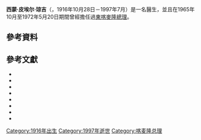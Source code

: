 {{Infobox officeholder
|honorific-prefix   = 
|name               = 西蒙·皮埃尔·琼吉
|native_name        = 
|native_name_lang   = 
|honorific-suffix   = 
|image              = 
|imagesize          = 
|smallimage         = <!--If this is specified, "image" should not be.-->
|alt                = 
|caption            = 
|office1             = Federal Minister of Public Health
|term_start1         = 20 October 1961
|term_end1           = 30 June 1964
|predecessor1        = 
|successor1          = 
|office2             = Federal Minister of National Economy
|term_start2         = July 1, 1964
|term_end2           = May 24, 1965
|predecessor2        = 
|successor2          = 
|office3             = Federal Minister of Public Health
|term_start3         = May 25, 1965
|term_end3           = November 19, 1965
|predecessor3        = 
|successor3          = 
|office4             = Prime Minister of East Cameroon
|term_start4         = 20 November 1965
|term_end4           = 2 June 1972
|predecessor4        = [[Vincent_de_Paul_Ahanda|Vincent de Paul Ahanda]]
|successor4          = [[Paul_Biya|Paul Biya]]
|birth_date         = {{birth date|1916|10|28|df=y}}
|birth_place        = [[Nkolmending|Nkolmending]], [[Mefou_Division|Mefou Division]], Center Province
|death_date         = {{Death-date and age|July 1997|28 October 1916|df=y}} 
|death_place        = 
|citizenship        = Cameroun
|nationality        = 
|party              = 
|otherparty         =  <!--For additional political affiliations-->
|spouse             = 
|partner            =  <!--For those with a domestic partner and not married-->
|relations          = 
|children           = 
|residence          = 
|alma_mater         = [[University_of_Paris|University of Paris]]
|occupation         = 
|profession         = Doctor
}}

'''西蒙·皮埃尔·琼吉'''（{{Lang-en|Simon Pierre Tchoungui}}，1916年10月28日－1997年7月）是一名醫生，並且在1965年10月至1972年5月20日期間曾經擔任過[[東喀麥隆|東喀麥隆]][[總理|總理]]{{sfn|DeLancey|Mbuh|2010|p=360}}。

== 參考資料 ==
{{Reflist}}

== 參考文獻 ==
{{refbegin}}
*{{cite book|ref=harv|last=Anyangwe|first=Carlson|title=Imperialistic Politics in Cameroun: Resistance & the Inception of the Restoration of the Statehood of Southern Cameroons|url=http://books.google.com/books?id=MoG0j9loGSMC&pg=PA148|accessdate=2012-07-27|date=2008-08-01|publisher=African Books Collective|isbn=978-9956-558-50-6|archive-date=2014-06-27|archive-url=https://web.archive.org/web/20140627184708/http://books.google.com/books?id=MoG0j9loGSMC&pg=PA148|dead-url=no}}
*{{cite book|ref=harv|language=fr|last=Bouopda|first=Pierre Kamé|title=Les handicaps coloniaux de l'Afrique noire|url=http://books.google.com/books?id=2_4N9bd7VmsC&pg=PA105|accessdate=2012-07-27|date=April 2010|publisher=Harmattan|isbn=978-2-296-25342-1|archive-date=2017-08-28|archive-url=https://web.archive.org/web/20170828000235/https://books.google.com/books?id=2_4N9bd7VmsC&pg=PA105|dead-url=no}}
*{{cite web
 |ref={{harvid|Croix Rouge Camerounaise}}
 |url=http://www.hivcode.org/signatories-to-the-code/?id=215
 |title=Croix Rouge Camerounaise / Cameroon Red Cross Society
 |language=fr
 |publisher=UK Consortium on AIDS and International Development
 |accessdate=2012-07-27
 |archive-url=https://web.archive.org/web/20160304030953/http://www.hivcode.org/signatories-to-the-code/?id=215
 |archive-date=2016-03-04
 |dead-url=yes
 }}
*{{cite book|ref=harv|last1=DeLancey|first1=Mark D.|last2=Mbuh|first2=Rebecca Neh|title=Historical Dictionary of the Republic of Cameroon|chapter=TCHOUNGUI, SIMON PIERRE (1916-1997)|url=http://books.google.com/books?id=4l9lSZ9d46cC&pg=PA360|accessdate=2012-07-26|date=2010-04-30|publisher=Scarecrow Press|isbn=978-0-8108-5824-4|archive-date=2014-06-27|archive-url=https://web.archive.org/web/20140627184504/http://books.google.com/books?id=4l9lSZ9d46cC&pg=PA360|dead-url=no}}
*{{cite book|ref=harv|last=Gaillard|first=Philippe|title=Le Cameroun|url=http://books.google.com/books?id=NLGW9vj06OAC&pg=PA46|accessdate=2012-07-27|date=January 2000|publisher=Harmattan|isbn=978-2-296-19239-3|pages=173–174|archive-date=2018-12-05|archive-url=https://web.archive.org/web/20181205062553/https://books.google.com/books?id=NLGW9vj06OAC&pg=PA46|dead-url=no}} 
*{{cite book|ref=harv|last=Gifford|first=Paul|title=African Christianity: its public role|url=http://books.google.com/books?id=KStVAAAAYAAJ|accessdate=2012-07-27|year=1998|publisher=Indiana University Press|isbn=978-0-253-33417-6|archive-date=2014-06-27|archive-url=https://web.archive.org/web/20140627184700/http://books.google.com/books?id=KStVAAAAYAAJ|dead-url=no}}
*{{cite book|ref=harv|language=fr|last=Kamé|first=Bouopda Pierre|title=Cameroun, du protectorat vers la démocratie, 1884-1992|url=http://books.google.com/books?id=-NZOj_nrHPAC&pg=PA163|accessdate=2012-07-27|year=2008|publisher=L'Harmattan|isbn=978-2-296-05445-5|archive-date=2017-03-22|archive-url=https://web.archive.org/web/20170322110045/https://books.google.com/books?id=-NZOj_nrHPAC&pg=PA163|dead-url=no}}
*{{cite book|ref=harv|language=fr|last=Ngayap|first=Pierre Flambeau|title=L'opposition au Cameroun: les années de braise|url=http://books.google.com/books?id=iAEJA9SKSHsC&pg=PA205|accessdate=2012-07-27|year=1999|publisher=Harmattan|isbn=978-2-7384-7993-8|archive-date=2014-06-27|archive-url=https://web.archive.org/web/20140627184549/http://books.google.com/books?id=iAEJA9SKSHsC&pg=PA205|dead-url=no}}
{{refend}}

[[Category:1916年出生|Category:1916年出生]]
[[Category:1997年逝世|Category:1997年逝世]]
[[Category:喀麦隆总理|Category:喀麦隆总理]]